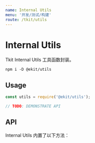 ```yaml
---
name: Internal Utils
menu: '开发/测试/构建'
route: /tkit/utils
---
```



# Internal Utils

Tkit Internal Utils 工具函数封装。

`npm i -D @ekit/utils`

## Usage

```js
const utils = require('@ekit/utils');

// TODO: DEMONSTRATE API
```

## API

Internal Utils 内置了以下方法：

<Props of={UtilsInterface} />
